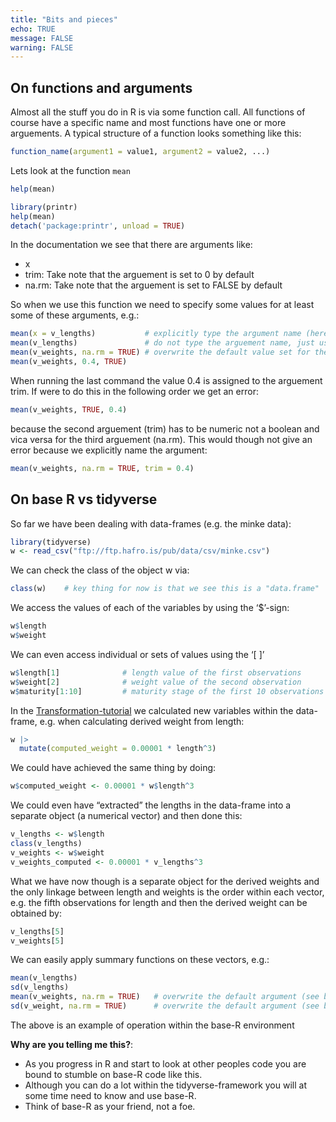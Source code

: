 ```yaml
---
title: "Bits and pieces"
echo: TRUE
message: FALSE
warning: FALSE
---
```


## On functions and arguments

Almost all the stuff you do in R is via some function call. All functions of course have a specific name and most functions have one or more arguements. A typical structure of a function looks something like this:

```r
function_name(argument1 = value1, argument2 = value2, ...)
```

Lets look at the function `mean`

```r
help(mean)
```


```r
library(printr)
help(mean)
detach('package:printr', unload = TRUE)
```

In the documentation we see that there are arguments like:

- x
- trim: Take note that the arguement is set to 0 by default
- na.rm: Take note that the arguement is set to FALSE by default

So when we use this function we need to specify some values for at least some of these arguments, e.g.:

```r
mean(x = v_lengths)           # explicitly type the argument name (here x)
mean(v_lengths)               # do not type the arguement name, just use the argument order
mean(v_weights, na.rm = TRUE) # overwrite the default value set for the arguement na.rm
mean(v_weights, 0.4, TRUE)
```

When running the last command the value 0.4 is assigned to the arguement trim. If were to do this in the following order we get an error:

```r
mean(v_weights, TRUE, 0.4)
```

because the second arguement (trim) has to be numeric not a boolean and vica versa for the third arguement (na.rm). This would though not give an error because we explicitly name the argument:

```r
mean(v_weights, na.rm = TRUE, trim = 0.4)
```


## On base R vs tidyverse

So far we have been dealing with data-frames (e.g. the minke data):

```r
library(tidyverse)
w <- read_csv("ftp://ftp.hafro.is/pub/data/csv/minke.csv")
```

We can check the class of the object w via:

```r
class(w)    # key thing for now is that we see this is a "data.frame"
```

We access the values of each of the variables by using the '$'-sign:

```r
w$length
w$weight
```

We can even access individual or sets of values using the '[ ]'

```r
w$length[1]              # length value of the first observations
w$weight[2]              # weight value of the second observation
w$maturity[1:10]         # maturity stage of the first 10 observations
```

In the [Transformation-tutorial](transformation1.qmd) we calculated new variables within the data-frame, e.g. when calculating derived weight from length:

```r
w |> 
  mutate(computed_weight = 0.00001 * length^3)
```

We could have achieved the same thing by doing:

```r
w$computed_weight <- 0.00001 * w$length^3
```

We could even have "extracted" the lengths in the data-frame into a separate object (a numerical vector) and then done this:

```r
v_lengths <- w$length
class(v_lengths)
v_weights <- w$weight
v_weights_computed <- 0.00001 * v_lengths^3
```

What we have now though is a separate object for the derived weights and the only linkage between length and weights is the order within each vector, e.g. the fifth observations for length and then the derived weight can be obtained by:

```r
v_lengths[5]
v_weights[5]
```

We can easily apply summary functions on these vectors, e.g.:

```r
mean(v_lengths)
sd(v_lengths)
mean(v_weights, na.rm = TRUE)   # overwrite the default argument (see below)
sd(v_weight, na.rm = TRUE)      # overwrite the default argument (see below)
```

The above is an example of operation within the base-R environment

**Why are you telling me this?**:

- As you progress in R and start to look at other peoples code you are bound to stumble on base-R code like this.
- Although you can do a lot within the tidyverse-framework you will at some time need to know and use base-R.
- Think of base-R as your friend, not a foe.

